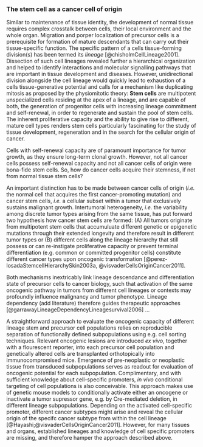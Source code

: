 ### The stem cell as a cancer cell of origin {#csc}

Similar to maintenance of tissue identity, the development of normal tissue requires complex crosstalk between cells, their local environment and the whole organ. Migration and porper localization of precursor cells is a prerequisite for formation of mature descendants that can carry out their tissue-specific function. The specific pattern of a cells tissue-forming division(s) has been termed its *lineage* [@chisholmCellLineage2001]. Dissection of such cell lineages revealed further a hierarchical organization and helped to identify interactions and molecular signalling pathways that are important in tissue development and diseases. However, unidirectional division alongside the cell lineage would quickly lead to exhaustion of a cells tissue-generative potential and calls for a mechanism like duplicating mitosis as proposed by the physiomitotic theory: **Stem cells** are multipotent unspecialized cells residing at the apex of a lineage, and are capable of both, the generation of progenitor cells with increasing lineage commitment and self-renewal, in order to regenerate and sustain the pool of stem cells. The inherent proliferative capacity and the ability to give rise to different, mature cell types renders stem cells particularly fascinating for the study of tissue development, regeneration and in the search for the cellular origin of cancer.

Cells with self-renewal capacity are of paramount importance for tumor growth, as they ensure long-term clonal growth. However, not all cancer cells possess self-renewal capacity and not all cancer cells of origin were bona-fide stem cells. So, how do cancer cells acquire their stemness, if not from normal tissue stem cells?

An important distinction has to be made between cancer cells of origin (*i.e.* the normal cell that acquires the first cancer-promoting mutation) and cancer stem cells, *i.e.* a cellular subset within a tumor that exclusively sustains malignant growth. Intertumoral heterogeneity, *i.e.* the variability among discrete tumor types arising from the same tissue, has put forward two hypothesis how cancer stem cells are formed: (A) All tumors originate from multipotent stem cells that accumuluate different genetic or epigenetic mutations through their extended longevity and therefore result in different tumor types or (B) different cells along the lineage hierarchy that still possess or can re-instigate proliferative capacity or prevent terminal differentiation (e.g. common or committed progenitor cells) constitute different cancer types upon oncogenic transformation [@perez-losadaStemcellHierarchySkin2003a, @visvaderCellsOriginCancer2011].

Both mechanisms inextricably link lineage descendance and differentiation state of precursor cells to cancer biology, such that activation of the same oncogenic pathway in tumors from different cell lineages or contexts may profoundly influence malignancy and tumor phenotype. Lineage dependency (add literature) therefore guides therapeutic approaches [@garrawayLineageDependencyLineagesurvival2006] ...

A straightforward approach to evaluate the oncogenic capacity of different lineage stem and precursor cell populations relies on reproducible separation of functionally defined subpopulations using e.g. cell sorting techniques. Relevant oncogenic lesions are introduced *ex vivo*, together with a flourescent reporter, into each precursor cell population and genetically altered cells are transplanted orthotopically into immunocompromised mice. Emergence of pre-neoplastic or neoplastic tissue from transduced subpopulations serves as readout for evaluation of oncogenic potential for each subpopulation. Complimentary, and with sufficient knowledge about cell-specific promoters, *in vivo* conditional targeting of cell populations is also conceivable. This approach makes use of genetic mouse models to conditionally activate either an oncogene or inactivate a tumor supressor gene, e.g. by Cre-mediated deletion, in different lineage subpopulations. Depending on the activated cell-specific promoter, different cancer subtypes might arise and reveal the cellular origin of the specifc cancer subtype from within the cell lineage [@Hayashi;@visvaderCellsOriginCancer2011]. However, for many tissues and organs, established lineages and knowledge of cell specific promoters are missing, and therefore hamper the approach described above.
